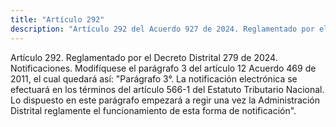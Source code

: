```yaml
---
title: "Artículo 292"
description: "Artículo 292 del Acuerdo 927 de 2024. Reglamentado por el Decreto Distrital 279 de 2024."
---
```


Artículo 292. Reglamentado por el Decreto Distrital 279 de 2024. Notificaciones. Modifíquese el parágrafo 3 del artículo 12 Acuerdo 469 de 2011, el cual quedará así:
"Parágrafo 3°. La notificación electrónica se efectuará en los términos del artículo 566-1 del Estatuto Tributario Nacional. Lo dispuesto en este parágrafo empezará a regir una vez la Administración Distrital reglamente el funcionamiento de esta forma de notificación".